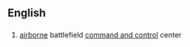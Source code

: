 ==English==

==={{initialism}}===
{{en-initialism}}

# {{military}} [[airborne]] battlefield [[command and control]] center